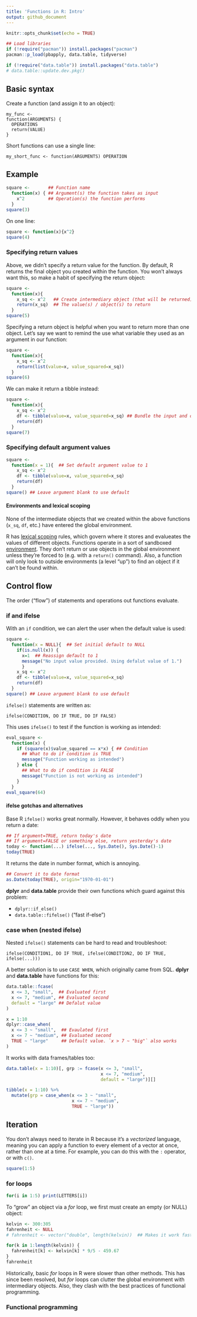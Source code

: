 ```yaml
---
title: 'Functions in R: Intro'
output: github_document
---
```


```r
knitr::opts_chunk$set(echo = TRUE)

## Load libraries
if (!require("pacman")) install.packages("pacman")
pacman::p_load(pbapply, data.table, tidyverse)

if (!require("data.table")) install.packages("data.table")
# data.table::update.dev.pkg()
```

## Basic syntax

Create a function (and assign it to an object):
```
my_func <- 
function(ARGUMENTS) {
  OPERATIONS
  return(VALUE)
}
```
Short functions can use a single line:
```
my_short_func <- function(ARGUMENTS) OPERATION
```

## Example

```r
square <-       ## Function name
  function(x) { ## Argument(s) the function takes as input
    x^2         ## Operation(s) the function performs
  }
square(3)
```

On one line:
```r
square <- function(x){x^2}
square(4)
```

### Specifying return values

Above, we didn't specify a return value for the function. By default, R returns the final object you created within the function. You won't always want this, so make a habit of specifying the return object:
```r
square <- 
  function(x){
    x_sq <- x^2   ## Create intermediary object (that will be returned)
    return(x_sq)  ## The value(s) / object(s) to return
  }
square(5)
```

Specifying a return object is helpful when you want to return more than one object. Let's say we want to remind the use what variable they used as an argument in our function:
```r
square <- 
  function(x){
    x_sq <- x^2
    return(list(value=x, value_squared=x_sq))
  }
square(6)
```

We can make it return a tibble instead:

```r
square <- 
  function(x){
    x_sq <- x^2
    df <- tibble(value=x, value_squared=x_sq) ## Bundle the input and output values into a convenient dataframe
    return(df)
  }
square(7)
```

### Specifying default argument values

```r
square <- 
  function(x = 1){  ## Set default argument value to 1
    x_sq <- x^2
    df <- tibble(value=x, value_squared=x_sq)
    return(df)
  }
square() ## Leave argument blank to use default
```

#### Environments and lexical scoping

None of the intermediate objects that we created within the above functions (`x_sq`, `df`, etc.) have entered the global environment.

R has [lexical scoping](https://adv-r.hadley.nz/functions.html#lexical-scoping) rules, which govern where it stores and evalueates the values of different objects. Functions operate in a sort of sandboxed [environment](https://adv-r.hadley.nz/environments.html). They don't return or use objects in the global environment unless they're forced to (e.g. with a `return()` command). Also, a function will only look to outside environments (a level "up") to find an object if it can't be found within.

## Control flow

The order ("flow") of statements and operations out functions evaluate.

### if and ifelse

With an `if` condition, we can alert the user when the default value is used:
```r
square <- 
  function(x = NULL){  ## Set initial default to NULL
    if(is.null(x)) {
      x=1  ## Reassign default to 1
      message("No input value provided. Using defalut value of 1.")
      }
    x_sq <- x^2
    df <- tibble(value=x, value_squared=x_sq)
    return(df)
  }
square() ## Leave argument blank to use default
```

`ifelse()` statements are written as:
```
ifelse(CONDITION, DO IF TRUE, DO IF FALSE)
```

This uses `ifelse()` to test if the function is working as intended:
```r
eval_square <-
  function(x) {
    if (square(x)$value_squared == x*x) { ## Condition
      ## What to do if condition is TRUE
      message("Function working as intended")
    } else {
      ## What to do if condition is FALSE
      message("Function is not working as intended")
    }
  }
eval_square(64)
```

#### ifelse gotchas and alternatives

Base R `ifelse()` works great normally. However, it behaves oddly when you return a date:
```r
## If argument=TRUE, return today's date
## If argument=FALSE or something else, return yesterday's date
today <- function(...) ifelse(..., Sys.Date(), Sys.Date()-1)
today(TRUE)
```
It returns the date in number format, which is annoying.
```r
## Convert it to date format
as.Date(today(TRUE), origin="1970-01-01")
```

**dplyr** and **data.table** provide their own functions which guard against this problem:

* `dplyr::if_else()`
* `data.table::fifelse()` ("fast if-else")

### case when (nested ifelse)

Nested `ifelse()` statements can be hard to read and troubleshoot:
```
ifelse(CONDITION1, DO IF TRUE, ifelse(CONDITION2, DO IF TRUE, ifelse(...)))
```
A better solution is to use `CASE WHEN`, which originally came from SQL. **dplyr** and **data.table** have functions for this:
```r
data.table::fcase(
  x <= 3, "small",  ## Evaluated first
  x <= 7, "medium", ## Evaluated second
  default = "large" ## Defalut value
)
```

```r
x = 1:10
dplyr::case_when(
  x <= 3 ~ "small",  ## Evaulated first
  x <= 7 ~ "medium", ## Evaluated second
  TRUE ~ "large"     ## Default value. `x > 7 ~ "big"` also works
)
```

It works with data frames/tables too:
```r
data.table(x = 1:10)[, grp := fcase(x <= 3, "small",
                                    x <= 7, "medium",
                                    default = "large")][]
```

```r
tibble(x = 1:10) %>%
  mutate(grp = case_when(x <= 3 ~ "small",
                         x <= 7 ~ "medium",
                         TRUE ~ "large"))
```

## Iteration

You don't always need to iterate in R because it's a *vectorized* language, meaning you can apply a function to every element of a vector at once, rather than one at a time. For example, you can do this with the `:` operator, or with `c()`.
```r
square(1:5)
```

### for loops

```r
for(i in 1:5) print(LETTERS[i])
```
To "grow" an object via a *for* loop, we first must create an empty (or NULL) object:
```r
kelvin <- 300:305
fahrenheit <- NULL
# fahrenheit <- vector("double", length(kelvin))  ## Makes it work faster, because specifying the type and length allows R to more efficiently allocate memory

for(k in 1:length(kelvin)) {
  fahrenheit[k] <- kelvin[k] * 9/5 - 459.67
}
fahrenheit
```
Historically, basic *for* loops in R were slower than other methods. This has since been resolved, but *for* loops can clutter the global environment with intermediary objects. Also, they clash with the best practices of functional programming.

### Functional programming















